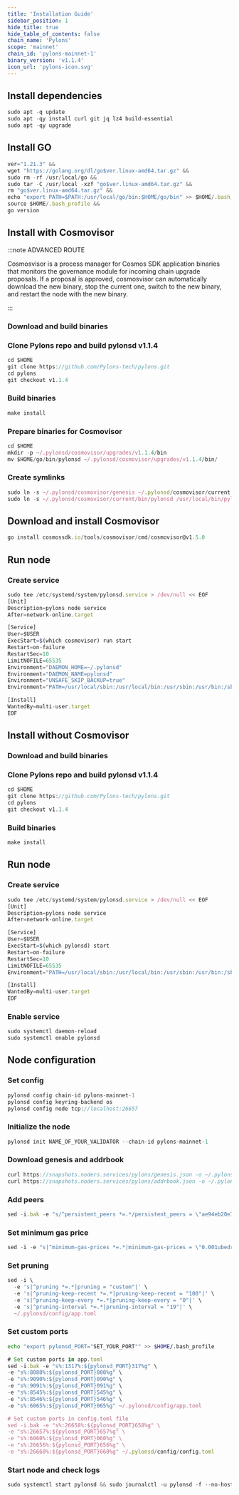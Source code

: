 ```yaml
---
title: 'Installation Guide'
sidebar_position: 1
hide_title: true
hide_table_of_contents: false
chain_name: 'Pylons'
scope: 'mainnet'
chain_id: 'pylons-mainnet-1'
binary_version: 'v1.1.4'
icon_url: 'pylons-icon.svg'
---
```



<PageTitle
  iconUrl="img/pylons-icon.svg"
  title="Pylons Installation Guide"
  chainId="pylons-mainnet-1"
  version="v1.1.4"
/>

## Install dependencies

```js
sudo apt -q update
sudo apt -qy install curl git jq lz4 build-essential
sudo apt -qy upgrade
```

## Install GO

```js
ver="1.21.3" &&
wget "https://golang.org/dl/go$ver.linux-amd64.tar.gz" &&
sudo rm -rf /usr/local/go &&
sudo tar -C /usr/local -xzf "go$ver.linux-amd64.tar.gz" &&
rm "go$ver.linux-amd64.tar.gz" &&
echo "export PATH=$PATH:/usr/local/go/bin:$HOME/go/bin" >> $HOME/.bash_profile &&
source $HOME/.bash_profile &&
go version
```

## Install with Cosmovisor

:::note ADVANCED ROUTE

Cosmosvisor is a process manager for Cosmos SDK application binaries that monitors the governance module for incoming chain upgrade proposals. If a proposal is approved, cosmosvisor can automatically download the new binary, stop the current one, switch to the new binary, and restart the node with the new binary.

:::

### Download and build binaries

### Clone Pylons repo and build pylonsd v1.1.4

```js
cd $HOME
git clone https://github.com/Pylons-tech/pylons.git
cd pylons
git checkout v1.1.4
```

### Build binaries

```js
make install
```

### Prepare binaries for Cosmovisor

```js
cd $HOME
mkdir -p ~/.pylonsd/cosmovisor/upgrades/v1.1.4/bin
mv $HOME/go/bin/pylonsd ~/.pylonsd/cosmovisor/upgrades/v1.1.4/bin/
```

### Create symlinks

```js
sudo ln -s ~/.pylonsd/cosmovisor/genesis ~/.pylonsd/cosmovisor/current -f
sudo ln -s ~/.pylonsd/cosmovisor/current/bin/pylonsd /usr/local/bin/pylonsd -f
```

## Download and install Cosmovisor

```js
go install cosmossdk.io/tools/cosmovisor/cmd/cosmovisor@v1.5.0
```

## Run node

### Create service

```js
sudo tee /etc/systemd/system/pylonsd.service > /dev/null << EOF
[Unit]
Description=pylons node service
After=network-online.target

[Service]
User=$USER
ExecStart=$(which cosmovisor) run start
Restart=on-failure
RestartSec=10
LimitNOFILE=65535
Environment="DAEMON_HOME=~/.pylonsd"
Environment="DAEMON_NAME=pylonsd"
Environment="UNSAFE_SKIP_BACKUP=true"
Environment="PATH=/usr/local/sbin:/usr/local/bin:/usr/sbin:/usr/bin:/sbin:/bin:/usr/games:/usr/local/games:/snap/bin:~/.pylonsd/cosmovisor/current/bin"

[Install]
WantedBy=multi-user.target
EOF
```

## Install without Cosmovisor

### Download and build binaries

### Clone Pylons repo and build pylonsd v1.1.4

```js
cd $HOME
git clone https://github.com/Pylons-tech/pylons.git
cd pylons
git checkout v1.1.4
```

### Build binaries

```js
make install
```

## Run node

### Create service

```js
sudo tee /etc/systemd/system/pylonsd.service > /dev/null << EOF
[Unit]
Description=pylons node service
After=network-online.target

[Service]
User=$USER
ExecStart=$(which pylonsd) start
Restart=on-failure
RestartSec=10
LimitNOFILE=65535
Environment="PATH=/usr/local/sbin:/usr/local/bin:/usr/sbin:/usr/bin:/sbin:/bin:/usr/games:/usr/local/games:/snap/bin"

[Install]
WantedBy=multi-user.target
EOF
```

### Enable service

```js
sudo systemctl daemon-reload
sudo systemctl enable pylonsd
```

## Node configuration

### Set config

```js
pylonsd config chain-id pylons-mainnet-1
pylonsd config keyring-backend os
pylonsd config node tcp://localhost:26657
```

### Initialize the node

```js
pylonsd init NAME_OF_YOUR_VALIDATOR --chain-id pylons-mainnet-1
```

### Download genesis and addrbook

```js
curl https://snapshots.noders.services/pylons/genesis.json -o ~/.pylonsd/config/genesis.json
curl https://snapshots.noders.services/pylons/addrbook.json -o ~/.pylonsd/config/addrbook.json
```

### Add peers

```js
sed -i.bak -e "s/^persistent_peers *=.*/persistent_peers = \"ae94eb20e73c0ad93dbb980338eb313320c56194@pylons-rpc.noders.services:16556\"/" ~/.pylonsd/config/config.toml
```

### Set minimum gas price

```js
sed -i -e "s|^minimum-gas-prices *=.*|minimum-gas-prices = \"0.001ubedrock\"|" ~/.pylonsd/config/app.toml
```

### Set pruning

```js
sed -i \
  -e 's|^pruning *=.*|pruning = "custom"|' \
  -e 's|^pruning-keep-recent *=.*|pruning-keep-recent = "100"|' \
  -e 's|^pruning-keep-every *=.*|pruning-keep-every = "0"|' \
  -e 's|^pruning-interval *=.*|pruning-interval = "19"|' \
  ~/.pylonsd/config/app.toml
```

### Set custom ports

```bash
echo "export pylonsd_PORT="SET_YOUR_PORT"" >> $HOME/.bash_profile
```

```js
# Set custom ports in app.toml
sed -i.bak -e "s%:1317%:${pylonsd_PORT}317%g" \
-e "s%:8080%:${pylonsd_PORT}080%g" \
-e "s%:9090%:${pylonsd_PORT}090%g" \
-e "s%:9091%:${pylonsd_PORT}091%g" \
-e "s%:8545%:${pylonsd_PORT}545%g" \
-e "s%:8546%:${pylonsd_PORT}546%g" \
-e "s%:6065%:${pylonsd_PORT}065%g" ~/.pylonsd/config/app.toml

# Set custom ports in config.toml file
sed -i.bak -e "s%:26658%:${pylonsd_PORT}658%g" \
-e "s%:26657%:${pylonsd_PORT}657%g" \
-e "s%:6060%:${pylonsd_PORT}060%g" \
-e "s%:26656%:${pylonsd_PORT}656%g" \
-e "s%:26660%:${pylonsd_PORT}660%g" ~/.pylonsd/config/config.toml
```

### Start node and check logs

```js
sudo systemctl start pylonsd && sudo journalctl -u pylonsd -f --no-hostname -o cat
```
